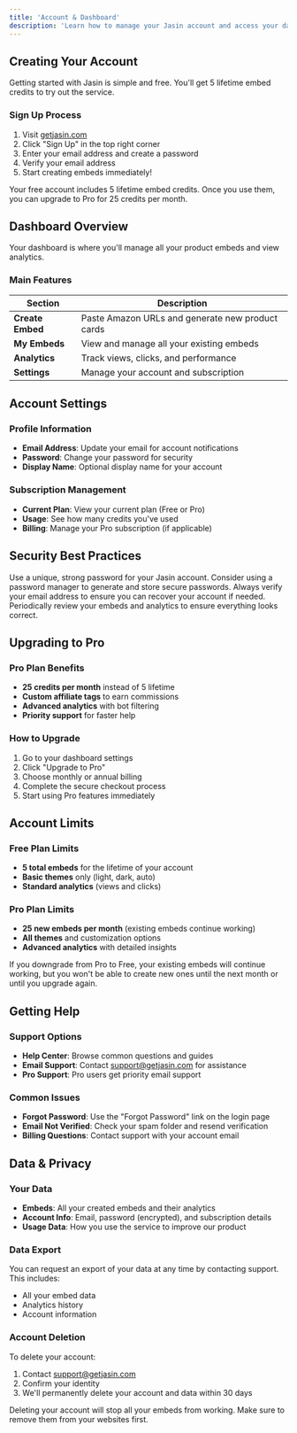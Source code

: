 ```yaml
---
title: 'Account & Dashboard'
description: 'Learn how to manage your Jasin account and access your dashboard'
---
```


## Creating Your Account

Getting started with Jasin is simple and free. You'll get 5 lifetime embed credits to try out the service.

### Sign Up Process

1. Visit [getjasin.com](https://getjasin.com)
2. Click "Sign Up" in the top right corner
3. Enter your email address and create a password
4. Verify your email address
5. Start creating embeds immediately!

<Info>
  Your free account includes 5 lifetime embed credits. Once you use them, you can upgrade to Pro for 25 credits per month.
</Info>

## Dashboard Overview

Your dashboard is where you'll manage all your product embeds and view analytics.

### Main Features

| Section | Description |
|---------|-------------|
| **Create Embed** | Paste Amazon URLs and generate new product cards |
| **My Embeds** | View and manage all your existing embeds |
| **Analytics** | Track views, clicks, and performance |
| **Settings** | Manage your account and subscription |

## Account Settings

### Profile Information
- **Email Address**: Update your email for account notifications
- **Password**: Change your password for security
- **Display Name**: Optional display name for your account

### Subscription Management
- **Current Plan**: View your current plan (Free or Pro)
- **Usage**: See how many credits you've used
- **Billing**: Manage your Pro subscription (if applicable)

## Security Best Practices

<AccordionGroup>
  <Accordion title="Strong Passwords">
    Use a unique, strong password for your Jasin account. Consider using a password manager to generate and store secure passwords.
  </Accordion>
  
  <Accordion title="Email Verification">
    Always verify your email address to ensure you can recover your account if needed.
  </Accordion>
  
  <Accordion title="Regular Reviews">
    Periodically review your embeds and analytics to ensure everything looks correct.
  </Accordion>
</AccordionGroup>

## Upgrading to Pro

### Pro Plan Benefits
- **25 credits per month** instead of 5 lifetime
- **Custom affiliate tags** to earn commissions
- **Advanced analytics** with bot filtering
- **Priority support** for faster help

### How to Upgrade
1. Go to your dashboard settings
2. Click "Upgrade to Pro"
3. Choose monthly or annual billing
4. Complete the secure checkout process
5. Start using Pro features immediately

## Account Limits

### Free Plan Limits
- **5 total embeds** for the lifetime of your account
- **Basic themes** only (light, dark, auto)
- **Standard analytics** (views and clicks)

### Pro Plan Limits
- **25 new embeds per month** (existing embeds continue working)
- **All themes** and customization options
- **Advanced analytics** with detailed insights

<Warning>
  If you downgrade from Pro to Free, your existing embeds will continue working, but you won't be able to create new ones until the next month or until you upgrade again.
</Warning>

## Getting Help

### Support Options
- **Help Center**: Browse common questions and guides
- **Email Support**: Contact support@getjasin.com for assistance
- **Pro Support**: Pro users get priority email support

### Common Issues
- **Forgot Password**: Use the "Forgot Password" link on the login page
- **Email Not Verified**: Check your spam folder and resend verification
- **Billing Questions**: Contact support with your account email

## Data & Privacy

### Your Data
- **Embeds**: All your created embeds and their analytics
- **Account Info**: Email, password (encrypted), and subscription details
- **Usage Data**: How you use the service to improve our product

### Data Export
You can request an export of your data at any time by contacting support. This includes:
- All your embed data
- Analytics history
- Account information

### Account Deletion
To delete your account:
1. Contact support@getjasin.com
2. Confirm your identity
3. We'll permanently delete your account and data within 30 days

<Info>
  Deleting your account will stop all your embeds from working. Make sure to remove them from your websites first.
</Info> 